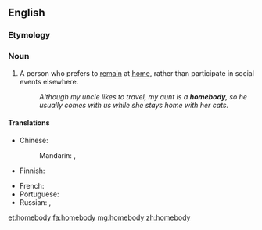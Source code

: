 ==English==

===Etymology===
{{compound|home|body}}

===Noun===
{{en-noun|homebodi|es}}

# A person who prefers to [[remain]] at [[home]], rather than participate in social events elsewhere.
#: ''Although my uncle likes to travel, my aunt is a '''homebody''', so he usually comes with us while she stays home with her cats.''

====Translations====
{{trans-top|person who likes to stay home}}
* Chinese:
*: Mandarin: {{t-|cmn|宅男|tr=zháinán|m|sc=Hani}}, {{t-|cmn|宅女|tr=zháinǚ|f|sc=Hani}}
* Finnish: {{t-|fi|kotikissa}}
{{trans-mid}}
* French: {{t+|fr|casanier|m}}
* Portuguese: {{t+|pt|caseiro|m}}
* Russian: {{t+|ru|домосед|m|tr=domos'éd}}, {{t+|ru|домоседка|f|tr=domos'édka}}
{{trans-bottom}}

[[et:homebody]]
[[fa:homebody]]
[[mg:homebody]]
[[zh:homebody]]
